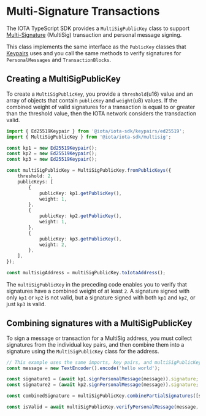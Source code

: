 # Multi-Signature Transactions

The IOTA TypeScript SDK provides a `MultiSigPublicKey` class to support
[Multi-Signature](../../../../developer/cryptography/transaction-auth/multisig.mdx) (MultiSig)
transaction and personal message signing.

This class implements the same interface as the `PublicKey` classes that [Keypairs](./keypairs.mdx) uses
and you call the same methods to verify signatures for `PersonalMessages` and `TransactionBlocks`.

## Creating a MultiSigPublicKey

To create a `MultiSigPublicKey`, you provide a `threshold`(u16) value and an array of objects that
contain `publicKey` and `weight`(u8) values. If the combined weight of valid signatures for a
transaction is equal to or greater than the threshold value, then the IOTA network considers the
transdaction valid.

```typescript
import { Ed25519Keypair } from '@iota/iota-sdk/keypairs/ed25519';
import { MultiSigPublicKey } from '@iota/iota-sdk/multisig';

const kp1 = new Ed25519Keypair();
const kp2 = new Ed25519Keypair();
const kp3 = new Ed25519Keypair();

const multiSigPublicKey = MultiSigPublicKey.fromPublicKeys({
    threshold: 2,
    publicKeys: [
        {
            publicKey: kp1.getPublicKey(),
            weight: 1,
        },
        {
            publicKey: kp2.getPublicKey(),
            weight: 1,
        },
        {
            publicKey: kp3.getPublicKey(),
            weight: 2,
        },
    ],
});

const multisigAddress = multiSigPublicKey.toIotaAddress();
```

The `multiSigPublicKey` in the preceding code enables you to verify that signatures have a combined
weight of at least `2`. A signature signed with only `kp1` or `kp2` is not valid, but a signature
signed with both `kp1` and `kp2`, or just `kp3` is valid.

## Combining signatures with a MultiSigPublicKey

To sign a message or transaction for a MultiSig address, you must collect signatures from the
individual key pairs, and then combine them into a signature using the `MultiSigPublicKey` class for
the address.

```typescript
// This example uses the same imports, key pairs, and multiSigPublicKey from the previous example
const message = new TextEncoder().encode('hello world');

const signature1 = (await kp1.signPersonalMessage(message)).signature;
const signature2 = (await kp2.signPersonalMessage(message)).signature;

const combinedSignature = multiSigPublicKey.combinePartialSignatures([signature1, signature2]);

const isValid = await multiSigPublicKey.verifyPersonalMessage(message, combinedSignature);
```
